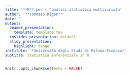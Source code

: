 ```yaml
---
title: '**R** per l''analisi statistica multivariata'
author: '**Tommaso Rigon**'
date: ''
output:
  beamer_presentation: 
    template: template.tex
  ioslides_presentation: default
  slidy_presentation:
    highlight: tango
institute: '*Università degli Studi di Milano-Bicocca*'
subtitle: Statistica inferenziale in R
---
```


```r
knitr::opts_chunk$set(echo = FALSE)
```

## 